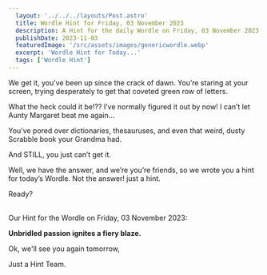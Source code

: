 ```yaml
---
  layout: '../../../layouts/Post.astro'
  title: Wordle Hint for Friday, 03 November 2023
  description: A Hint for the daily Wordle on Friday, 03 November 2023
  publishDate: 2023-11-03
  featuredImage: '/src/assets/images/genericwordle.webp'
  excerpt: 'Wordle Hint for Today...'
  tags: ['Wordle Hint']
---
```


  We get it, you’ve been up since the crack of dawn. You’re staring at your screen, trying desperately to get that coveted green row of letters. 

  What the heck could it be!??
  I’ve normally figured it out by now!
  I can’t let Aunty Margaret beat me again… 

  You’ve pored over dictionaries, thesauruses, and even that weird, dusty Scrabble book your Grandma had.

  And STILL, you just can’t get it. 

  Well, we have the answer, and we’re you’re friends, so we wrote you a hint for today’s Wordle.
  Not the answer! just a hint. 

  Ready?<br /><br />

  Our Hint for the Wordle on Friday, 03 November 2023:

  **Unbridled passion ignites a fiery blaze.**

  Ok, we'll see you again tomorrow, 

  Just a Hint Team.
  
